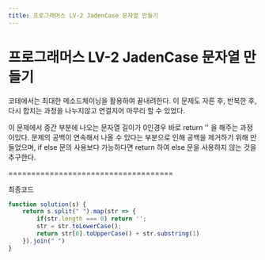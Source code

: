```yaml
---
title: 프로그래머스 LV-2 JadenCase 문자열 만들기
---
```


# 프로그래머스 LV-2 JadenCase 문자열 만들기

코테에서는 최대한 메소드체이닝을 활용하여 끝내려한다.
이 문제도 자른 후, 반복한 후, 다시 합치는 과정을 나누지않고 연결지어 마무리 할 수 있었다.

이 문제에서 중간 부분에 나오는 문자열 길이가 0인경우 바로 return '' 을 해주는 과정이있다.
문제의 공백이 연속해서 나올 수 있다는 부분으로 인해 공백을 제거하기 위해 만들었으며,
if else 문의 사용보다 가능하다면 return 하여 else 문을 사용하지 않는 것을 추구한다.

====================================

최종코드 

```js
function solution(s) {
    return s.split(" ").map(str => {
        if(str.length === 0) return '';
        str = str.toLowerCase();
        return str[0].toUpperCase() + str.substring(1)
    }).join(" ")
}
```